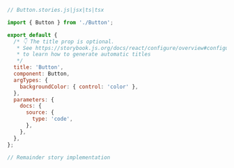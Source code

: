 ```js
// Button.stories.js|jsx|ts|tsx

import { Button } from './Button';

export default {
  /* 👇 The title prop is optional.
   * See https://storybook.js.org/docs/react/configure/overview#configure-story-loading
   * to learn how to generate automatic titles
   */
  title: 'Button',
  component: Button,
  argTypes: {
    backgroundColor: { control: 'color' },
  },
  parameters: {
    docs: {
      source: {
        type: 'code',
      },
    },
  },
};

// Remainder story implementation
```